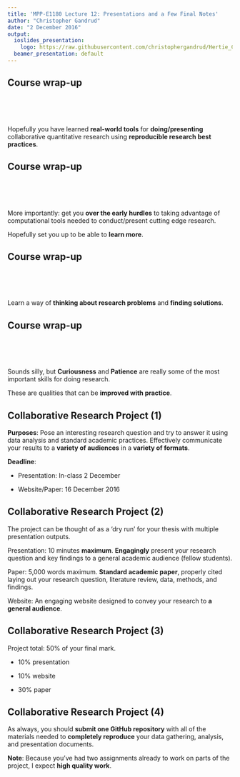 ```yaml
---
title: 'MPP-E1180 Lecture 12: Presentations and a Few Final Notes'
author: "Christopher Gandrud"
date: "2 December 2016"
output:
  ioslides_presentation:
    logo: https://raw.githubusercontent.com/christophergandrud/Hertie_Collab_Data_Science/master/img/HertieCollaborativeDataLogo_v1.png
  beamer_presentation: default
---
```


## Course wrap-up

<br>
<br>
<br>

Hopefully you have learned **real-world tools** for **doing/presenting** collaborative 
quantitative research using **reproducible research best practices**.

## Course wrap-up

<br>
<br>
<br>

More importantly: get you **over the early hurdles** to taking advantage of 
computational tools needed to conduct/present cutting edge research. 

Hopefully set you up to be able to **learn more**.

## Course wrap-up

<br>
<br>
<br>

Learn a way of **thinking about research problems** and **finding solutions**.

## Course wrap-up

<br>
<br>
<br>

Sounds silly, but **Curiousness** and **Patience** are really some of the most 
important skills for doing research. 

These are qualities that can be **improved with practice**.

## Collaborative Research Project (1)

**Purposes**: Pose an interesting research question and try to answer it using
data analysis and standard academic practices. Effectively communicate your
results to a **variety of audiences** in a **variety of formats**.

**Deadline**:

- Presentation: In-class 2 December

- Website/Paper: 16 December 2016

## Collaborative Research Project (2)

The project can be thought of as a 'dry run' for your thesis with multiple
presentation outputs.

Presentation: 10 minutes **maximum**. **Engagingly** present your research
question and key findings to a general academic audience (fellow students).

Paper: 5,000 words maximum. **Standard academic paper**, properly cited laying out your research question, literature review, data, methods, and findings.

Website: An engaging website designed to convey your research to **a general
audience**.

## Collaborative Research Project (3)

Project total: 50% of your final mark.

- 10% presentation

- 10% website

- 30% paper

## Collaborative Research Project (4)

As always, you should **submit one GitHub repository** with all of the
materials needed to **completely reproduce** your data gathering, analysis, and
presentation documents.

**Note**: Because you've had two assignments already to work on parts of the
project, I expect **high quality work**.
